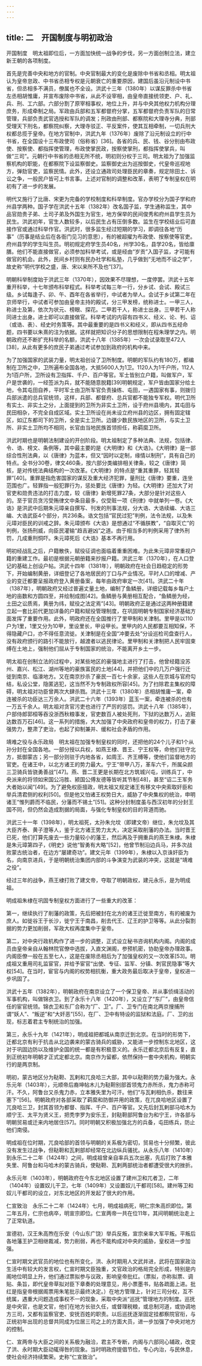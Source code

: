 ```yaml
---
---
---
```

title: 二　开国制度与明初政治
---




开国制度　明太祖即位后，一方面加快统一战争的步伐，另一方面创制立法，建立新王朝的各项制度。

首先是完善中央和地方的官制。中央官制最大的变化是废除中书省和丞相。明太祖认为皇帝怠政、中书省丞相专权是元朝衰亡的重要原因，建国后虽沿元制设中书省，但丞相多不满员，僚属也不全设。洪武十三年（1380年）以谋反罪杀中书省左丞相胡惟庸，并宣布废除中书省，从此不设宰相，由皇帝直接统领吏、户、礼、兵、刑、工六部。六部分割了原宰相事权，地位上升，并与中央其他权力机构分理庶务，形成牵制之局。军政由兵部和五军都督府分掌，五军都督府负责军队的日常管理，兵部负责武官选授和军队的调发；刑政由刑部、都察院和大理寺分典，刑部受理天下刑名，都察院纠察，大理寺驳正、平反案件，使其互相牵制，一切兵刑大权都总揽于皇帝。在地方官制中，洪武九年（1376年）废除了沿元制设立的行中书省，在全国设十三布政使司（俗称省）[36]。各省的兵、民、钱、谷分别由布政使、按察使、都指挥使管理，布政使掌民政，按察使掌刑，都指挥使掌兵，叫做“三司”。元朝行中书省的丞相无所不统，明初则分权于三司。明太祖为了加强监察机构的职能，在都察院下设监察御史。监察御史出为巡按御史，代皇帝巡视地方，弹劾官吏，监察民情。此外，还设立通政司处理臣民的章奏，规定除田土、诉讼之争，一般民户皆可上书言事。上述对官制的调整和改革，表明了专制皇权在明初有了进一步的发展。

明代又施行了比唐、宋更为完备的学校制度和科举制度。官办学校分为国子学和府州县学两种。国子学在洪武十五年（1382年）改名国子监，学生通称监生，其中品官勋贵子弟、土司子弟及外国生为官生，地方保举的民间俊秀和府州县学生员为民生。洪武初年，官生人数较多，以后民生占有压倒多数。监生在学校结业后可直接作官或通过科举作官。洪武时，很多监生经过短期的学习，即调往各地“历事”（历事是结业后在各衙门见习的意思），有的被超擢为布政使、按察使等官吏。府州县学的学生叫生员。明初规定府学生员40名，州学30名，县学20名，皆给廪膳。他们不能直接做官，必须参加科举考试，或是经由“岁贡”入国子监，才可能有做官的机会。此外，民间乡村则有民办社学和私塾，几乎做到“无地而不设之学”，故史称“明代学校之盛，唐、宋以来所不及也”[37]。

明朝科举制度始于洪武三年（1370年），因效果不尽理想，一度停罢。洪武十五年重开科举，十七年颁布科举程式。科举考试每三年一行，分乡试、会试、殿试三级。乡试每逢子、卯、午、酉年在各省举行，中试者为举人。会试于乡试第二年在京师举行，中试者可参加由皇帝主持的殿试，分三甲发榜，统称进士。一甲三人，称进士及第，依次为状元、榜眼、探花。二甲若干人，称进士出身。三甲若干人称同进士出身。进士即可以直接做官。科举考试的内容有四书义、经义、论、判、诏（或诰、表）、经史时务策等。其中最重要的是四书义和经义，即从四书五经命题，四书要以朱熹的注为依据。这样就把知识分子的思想限制在程朱理学之内。明朝政府还不断扩充科举的名额，洪武十八年（1385年）一次会试录取至472人[38]，从此有更多的庶民子弟通过考试参加到政府的机构中来。

为了加强国家的武装力量，明太祖创设了卫所制度。明朝的军队约有180万，都编制在卫所之中，卫所遍布全国各地，大抵5600人为1卫。1120人为1千户所，112人为1百户所，卫所设有卫指挥、千户、百户等官。军士皆别立户籍，叫做军户，军户是世袭的，一经签派为兵，就不能随意脱籍[39]明朝规定，军户皆由国家分给土地，令其屯田自养，平时军士由卫所军官负责操练、屯田，一遇国家有事，则拨归兵部派遣的总兵官统领，这样，兵部、都督府、总兵官都不能独专军权。明代卫所有实土、非实土之分，上面提到的卫所为非实土卫所，设于府州县境内，其屯田与民田相杂，不完全自成区域。实土卫所设在尚未设立府州县的边区，拥有固定辖区，如辽东都司下的卫所，全是实土卫所。边疆少数民族地区的卫所，与实土卫所、非实土卫所均不相同，长官由当地民族首领担任，称羁縻卫所。

洪武时期也是明朝法制建设的开创阶段。明太祖制定了多种法典、法规，包括律、令、诰、榜文、条例等，其中最主要的是《大明律》和《大诰》。《大明律》是一部综合性刑法典，以《唐律》为蓝本，但又“因时以定制，缘情以制刑”，具有自己的特点。全书分30卷，律文460条，按六部分类编排相关律条，较之《唐律》简核，是对传统法典结构的一次改革。《大明律》的特点是“重其重罪，轻其轻罪”[40]。重罪是指危害国家的谋反及重大经济犯罪，量刑比《唐律》要重，连坐范围也广。轻罪指一般犯罪行为，惩处要比《唐律》为轻。《大明律》还加大了对官吏和勋贵违法的打击力度，较《唐律》新增死罪27条，大部分是针对这些人的。至于官员贪污受贿律文中条目最多，仅受赃一项《刑律》中就单列一卷。《大诰》是洪武中后期朱元璋亲自撰写、刊发的刑事法规，分大诰、大诰续编、大诰三编、大诰武臣4个部分，共236条。诰文包括“官民过犯”判例，法令法规，以及朱元璋对臣民的训戒之辞。朱元璋颁布《大诰》是想通过“不循朕教”，“自取灭亡”的判例，张扬刑威，向臣民灌输“趋吉避凶”之道。由于相当多的判例采用了律外刑罚，几成重刑恫吓。朱元璋死后《大诰》基本不再行用。

明初经战乱之后，户籍散佚，赋役征调也面临着重重困难。为此朱元璋非常重视户籍的重建工作。最初是根据元朝册籍来抄报户籍。洪武三年（1370年），在人口登记的基础上创设户帖。洪武十四年（1381年），明朝政府在社会日趋稳定的形势下，开始编制黄册，详细登记了各地居民的丁口与产业情况。平时人口的增减、产业的变迁都要呈报政府登入黄册备案，每年由政府审定一次[41]。洪武二十年（1387年），明朝政府又经过普遍丈量土地，编制了鱼鳞册，详细记载每乡每户土地的亩数和方圆四至，并绘制成图[42]。鱼鳞册与黄册相互配合，“鱼鳞册为经，土田之讼质焉，黄册为纬，赋役之法定焉”[43]。明朝政府正是通过这两种册籍建立起一套比前代更加详备的户籍和赋役管理制度，在巩固明朝专制国家经济基础方面发挥了重要作用。此外，明政府还在全国推行了里甲制和关津制。里甲是以110户为1里，1里又分为10甲，里设里长，甲设甲长。里甲内的人民都要互相知保，不得隐藏户口，亦不得任意流徙。关津制是在全国“冲要去处”分设巡检司盘查行人，没有政府颁行的路引不能放行，越渡者以逃民律论。里甲制和关津制把人民牢固束缚在土地上，强制他们屈从于专制国家的统治，不能离开乡土一步。

明太祖在创制立法的过程中，对某些地区的豪强地主进行了打击，他曾经籍没苏州、嘉兴、松江、湖州等地的豪族富民的土地[44]，并把他们中的几万户强行迁徙到南京、临濠地方。又在南京抄杀了豪民一百七十余家，这些人在京城与官府勾结，私设公堂，隐匿逃犯，这当然不为专制政权所容[45]。为了扫除君主集权的障碍，明太祖对功臣曾两次大肆杀戮。洪武十三年（1380年）丞相胡惟庸一案，牵连被杀的功臣达三万余人。洪武二十六年（1393年）蓝玉一案，牵连被杀的也有一万五千余人。明太祖对贪官污吏也进行了严厉的惩罚。洪武十八年（1385年），户部侍郎郭桓等吞没浙西秋粮事发，官吏数百人被处死刑，下狱的达数万人，追赃达数百万石[46]。这一系列的措施，大大加强了中央政府和皇帝的权力，打击了豪强势力，整肃了吏治，也起了抑制兼并、缓和社会矛盾的作用。

靖难之役与永乐政局　明太祖在加强专制皇权的同时，还把他的24个儿子和1个从孙分封在全国各地。一部分授以兵权，如燕王棣、晋王、宁王权等，命他们驻守北方，抵御蒙古；另一部分则驻于内地各省，如周王、齐王榑等，使他们监督地方的官吏。在诸王中，以北方诸王的势力最大。宁王“带甲八万，革车六千，所属朵颜三卫骑兵皆骁勇善战”[47]。燕、晋二王更是长期在北方筑城兴屯，训练兵丁，中央派来的将领如宋国公冯胜、颍国公傅友德等皆听其节制[48]，甚至“诏二王军务大者始以闻”[49]。为了避免权臣擅政，明太祖又规定诸王有移文中央索取奸臣和举兵清君侧的权利[50]。但是他又怕诸王权势日大，威胁了中央集权的统治，申明诸王“惟列爵而不临民，分藩而不锡土”[51]。这种分封制度虽与西汉初年的分封王国不同，但仍然会造成割据的局面，与强化专制皇权的目的背道而驰。

洪武三十一年（1398年），明太祖死，太孙朱允坟（即建文帝）继位，朱允坟及其大臣齐泰、黄子澄等人，鉴于北方诸王势力太大，决定采取削藩的办法。当时晋王已死，他们打算先废去一些力量较小的藩王，然后再及于拥重兵的燕王朱棣。朱棣是朱元璋第四子，《明史》说他“智勇有大略”[52]，他曾节制沿边兵马，并多次战败蒙古统治者，在边方“屡建奇功”。建文元年（1399年），朱棣以入京诛奸臣为名，向南京进兵，于是明朝统治集团内部的斗争演变为武装的冲突，这就是“靖难之役”。

经过三年的战争，燕王棣打败了建文帝，夺取了明朝政权，建元永乐，是为明成祖。

明成祖朱棣在巩固专制皇权方面进行了一些重大的改革：

第一，继续执行了削藩的政策，先后把被封在北方的诸王迁徙至南方，有的被废为庶人。如徙谷王于长沙，徙宁王于南昌，削去代王、辽王的护卫等等。从此分裂割据的势力更加削弱，军政大权再度集中于皇帝。

第二，对中央行政机构作了进一步的调整，正式设立秘书咨询机构内阁。内阁的成员由皇帝亲自从翰林院官僚中选拔，入直文渊阁，参预机密，协助皇帝办理政事。内阁臣僚一般在五至七人，这是在废除丞相后为了加强皇权的又一次改革[53]。明成祖又重用司礼监宦官，并给予宦官“出使、专征、监军、分镇、刺官民隐事”等大权[54]。在当时，宦官与内阁的权势相抗衡，重大政务最后取决于皇帝，皇权进一步巩固了。

洪武十五年（1382年），明朝政府在南京设立了一个保卫皇帝、并从事侦缉活动的军事机构，叫做锦衣卫。到了永乐十八年（1420年），又设立了“东厂”，由皇帝信任的宦官统领。锦衣卫和东厂合称为“厂、卫”。厂、卫专门在南北两京搜捕所谓“妖人”、“叛逆”和“大奸恶”[55]，在厂、卫中有特设的监狱和法庭。厂、卫的出现，标志着君主专制统治的加强。

第三，永乐十九年（1421年），明成祖把都城从南京迁到北京。在当时的形势下，迁都北京有利于抗击从北边袭来的蒙古骑兵的威胁，又能进一步控制东北地区，这对于巩固边防以及维护全国的统一都是有积极意义的。永乐迁都北京后有反复，直到正统初年明朝才正式定都北京。南京作为留都，依然保持一套中央机构，明朝实行的是两京制。

明初，蒙古地区分为鞑靼、瓦剌和兀良哈三大部，其中以鞑靼的势力最为强大。永乐元年（1403年），元顺帝后裔坤帖木儿为鞑靼别部首领鬼力赤所杀，鬼力赤称可汗。不久，阿鲁台又杀鬼力赤，立本雅失里为可汗。他们“与瓦剌相仇杀，数往来塞下”[56]。明朝政府对各部采取了羁縻和防御并用的政策，在兀良哈地区设置了兀良哈三卫，封其首领为都督、指挥、千户、百户等官。又先后封瓦剌部马哈木为顺宁王、太平为贤义王，把秃孛罗为安乐王，封鞑靼部阿鲁台为和宁王，许各部与明朝贸易或迁来内地居住[57]。同时明朝又积极加强北方的兵备，屯田练兵，防止他们南侵。

明成祖在位时期，兀良哈部的首领与明朝的关系极为密切，贸易也十分频繁，彼此没有发生过战争，但鞑靼和瓦剌部却经常在北边纵兵骚扰。从永乐八年（1410年）到永乐二十二年（1424年）之间，明成祖曾亲自率兵五次出塞，先后打败了本雅失里、阿鲁台和马哈木的蒙古骑兵，使鞑靼、瓦剌两部统治者都遭受很大的挫折。

永乐元年（1403年），明朝政府在今东北地区设置了建州卫和兀者卫，二年（1404年）设置奴儿干卫，七年（1409年）又设置奴儿干都司[58]。建州等卫和奴儿干都司的设立，对东北地区的开发起了很大的作用。

仁宣致治　永乐二十二年（1424年）七月，明成祖病死，明仁宗朱高炽即位。第二年五月，仁宗也病卒，明宣宗即位。仁宣两帝一共在位11年，其间明朝统治走上了正常轨道。

宣德初，汉王朱高煦在乐安（今山东广饶）举兵反叛，宣宗亲率大军平叛。平叛后各地藩王护卫相继裁减，势力削弱，再也不能构成对中央的威胁，皇权进一步加强。

仁宣时期文武官员的地位也有所变化，洪、永时期用人文武并进，武将在国家政治生活中有较大的发言权，仁宣时期文臣独重，文官政治的格局完全形成，特别是内阁地位明显上升，他们通过票拟参与议政，影响皇帝批红。（票拟，亦称拟票、调贴、条旨，即代皇帝草拟对臣下章奏的处理意见，用小票墨书，贴各疏面上进。批红是指皇帝根据阁票用朱笔批示最终决定。）在地方管理上，针对三司分权，互不统属，遇重大问题造成事权不一的现象，采取中央派“巡抚”管理地方的制度。巡抚是中央官，也是文官，他们在地方长驻久任，或督理税粮，或总制河道，或协调地方三司，又都有监察官吏、安抚百姓的职责。以后巡抚逐渐固定挂都察院官衔，与正统初年出现的总督共同成为位居三司之上的方面大员，进一步加强了中央对地方的控制。

仁、宣两帝与大臣之间的关系极为融洽，君主不专断，内阁与六部同心辅政，改变了洪、永时期大臣动辄得咎的现象。当时明政府提倡节俭，专心内治，与民休息，使社会经济持续繁荣。史称“仁宣致治”。